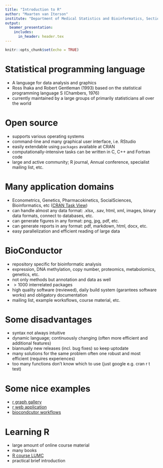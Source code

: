 ```yaml
---
title: "Introduction to R"
author: "Maarten van Iterson"
institute: "Department of Medical Statistics and Bioinformatics, Section Moleculair Epidemiology, Leiden University Medical Center"
output: 
  beamer_presentation:
    includes:
      in_header: header.tex
---
```


```r
knitr::opts_chunk$set(echo = TRUE)
```

# Statistical programming language

- A language for data analysis and graphics
- Ross Ihaka and Robert Gentleman (1993) based on the statistical programming language S (Chambers, 1976)
- currently maintained by a large groups of primarily statisticians all over the world

# Open source

- supports various operating systems 
- command-line and many graphical user interface, i.e. RStudio
- easily extendable using `packages` available at CRAN
- computationally-intensive tasks can be written in C, C++ and Fortran code
- large and active community; R journal, Annual conference, specialist mailing list, etc.

# Many application domains

- Econometrics, Genetics, Pharmacokinetics, SocialSciences, Bioinformatics, etc ([CRAN Task View](https://cran.r-project.org/web/views/))
- can handle almost any data format: .xlsx, .sav, html, xml, images, binary data formats, connect to databases, etc.
- can generate figures in any format: png, jpg, pdf, etc.
- can generate reports in any format: pdf, markdown, html, docx, etc.
- easy parallelization and efficient reading of large data

# BioConductor

- repository specific for bioinformatic analysis 
- expression, DNA methylation, copy number, proteomics, metabolomics, genetics, etc.
- not only methods but annotation and data as well
- $>1000$ interrelated packages
- high quality software (reviewed), daily build system (garantees software works) and obligatory documentation
- mailing list, example worksflows, course material, etc. 

# Some disadvantages

- syntax not always intuitive
- dynamic language; continuously changing (often more efficient and additional features)
- biannually new releases (incl. bug fixes) so keep uptodate
- many solutions for the same problem often one robust and most efficient (requires experiences)
- too many functions don't know which to use (just google e.g. cran r t test)

# Some nice examples

- [r graph gallery](http://www.r-graph-gallery.com/)
- [r web application](https://shiny.rstudio.com/gallery/)
- [biocondcutor workflows](https://www.bioconductor.org/help/workflows)

# Learning R

- large amount of online course material
- many books 
- [R course LUMC](https://www.lumc.nl/research/graduate-school/cal/C34392426?year=2017&month=5)
- practical brief introduction

